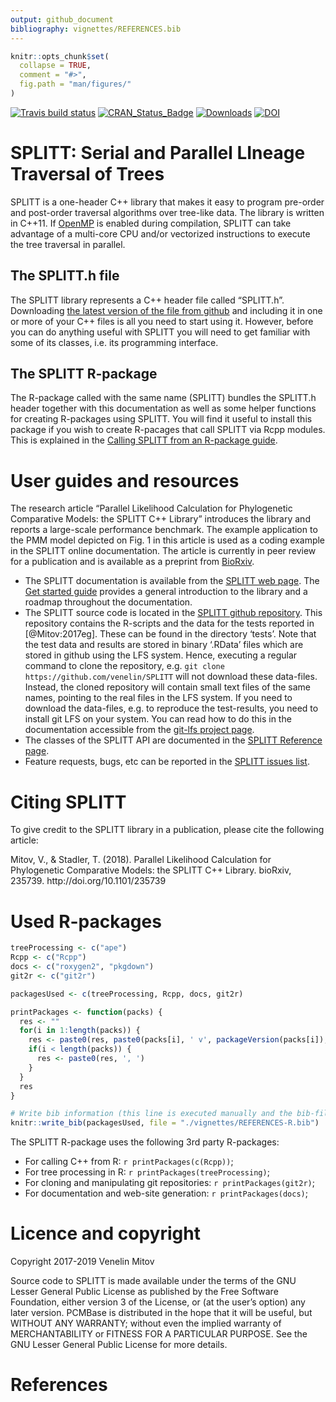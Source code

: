 ```yaml
---
output: github_document
bibliography: vignettes/REFERENCES.bib
---
```


<!--
# README.Rmd
# SPLITT
# 
# Copyright 2017-2019 Venelin Mitov
# 
# This file is part of SPLITT: a generic C++ library for Serial and Parallel
# Lineage Traversal of Trees.
# 
# SPLITT is free software: you can redistribute it and/or modify
# it under the terms of the GNU Lesser General Public License as
# published by the Free Software Foundation, either version 3 of
# the License, or (at your option) any later version.
# 
# SPLITT is distributed in the hope that it will be useful,
# but WITHOUT ANY WARRANTY; without even the implied warranty of
# MERCHANTABILITY or FITNESS FOR A PARTICULAR PURPOSE.  See the
# GNU Lesser General Public License for more details.
# 
# You should have received a copy of the GNU Lesser General Public
# License along with SPLITT.  If not, see
# <http://www.gnu.org/licenses/>.
# 
# @author Venelin Mitov
-->

<!-- README.md is generated from README.Rmd. Please edit that file -->

```r
knitr::opts_chunk$set(
  collapse = TRUE,
  comment = "#>",
  fig.path = "man/figures/"
)
```

[![Travis build status](https://travis-ci.org/venelin/SPLITT.svg?branch=master)](https://travis-ci.org/venelin/SPLITT)
[![CRAN_Status_Badge](http://www.r-pkg.org/badges/version/SPLITT?color=blue)](http://cran.rstudio.com/package=SPLITT)
[![Downloads](http://cranlogs.r-pkg.org/badges/SPLITT?color=blue)](http://cran.rstudio.com/package=SPLITT)
[![DOI](https://zenodo.org/badge/159803456.svg)](https://zenodo.org/badge/latestdoi/159803456)

# SPLITT: Serial and Parallel LIneage Traversal of Trees

SPLITT is a one-header C++ library that makes it easy to program pre-order and post-order traversal algorithms over tree-like data. The library is written in C++11. If [OpenMP](https://www.openmp.org) is enabled during compilation, SPLITT can take advantage of a multi-core CPU and/or vectorized instructions to execute the tree traversal in parallel. 

## The SPLITT.h file

The SPLITT library represents a C++ header file called "SPLITT.h". Downloading [the latest version of the file from github](https://github.com/venelin/SPLITT/raw/master/src/SPLITT.h) and including it in one or more of your C++ files is all you need to start using it. However, before you can do anything useful with SPLITT you will need to get familiar with some of its classes, i.e. its programming interface. 

## The SPLITT R-package

The R-package called with the same name (SPLITT) bundles the SPLITT.h header together with this documentation as well as some helper functions for creating R-packages using SPLITT. You will find it useful to install this package if you wish to create R-pacages that call SPLITT via Rcpp modules. This is explained in the [Calling SPLITT from an R-package guide](https://venelin.github.io/SPLITT/articles/SPLITTRcppModules.html). 

# User guides and resources

The research article "Parallel Likelihood Calculation for Phylogenetic Comparative Models: the SPLITT C++ Library" introduces the library and reports a large-scale performance benchmark. The example application to the PMM model depicted on Fig. 1 in this article is used as a coding example in the SPLITT online documentation. The article is currently in peer review for a publication and is available as a preprint from [BioRxiv](https://www.biorxiv.org/content/early/2018/10/29/235739).

* The SPLITT documentation is available from the [SPLITT web page](https://venelin.github.io/SPLITT). The [Get started guide](https://venelin.github.io/SPLITT/articles/SPLITT.html) provides a general introduction to the library and a roadmap throughout the documentation.
* The SPLITT source code is located in the [SPLITT github repository](https://github.com/venelin/SPLITT). This repository contains the R-scripts and the data for the tests reported in [@Mitov:2017eg]. These can be found in the directory 'tests'. Note that the test data and results are stored in binary '.RData' files which are stored in github using the LFS system. Hence, executing a regular command to clone the repository, e.g. `git clone https://github.com/venelin/SPLITT` will not download these data-files. Instead, the cloned repository will contain small text files of the same names, pointing to the real files in the LFS system. If you need to download the data-files, e.g. to reproduce the test-results, you need to install git LFS on your system. You can read how to do this in the documentation accessible from the [git-lfs project page](https://github.com/git-lfs/git-lfs).
* The classes of the SPLITT API are documented in the [SPLITT Reference page](https://venelin.github.io/SPLITT/reference/SPLITT.html). 
* Feature requests, bugs, etc can be reported in the [SPLITT issues list](https://github.com/venelin/SPLITT/issues).

# Citing SPLITT

To give credit to the SPLITT library in a publication, please cite the following article:

Mitov, V., & Stadler, T. (2018). Parallel Likelihood Calculation for Phylogenetic Comparative Models: the SPLITT C++ Library. bioRxiv, 235739. http://doi.org/10.1101/235739

# Used R-packages
```r
treeProcessing <- c("ape")
Rcpp <- c("Rcpp")
docs <- c("roxygen2", "pkgdown")
git2r <- c("git2r")

packagesUsed <- c(treeProcessing, Rcpp, docs, git2r)

printPackages <- function(packs) {
  res <- ""
  for(i in 1:length(packs)) {
    res <- paste0(res, paste0(packs[i], ' v', packageVersion(packs[i]), ' [@R-', packs[i], ']'))
    if(i < length(packs)) {
      res <- paste0(res, ', ')
    }
  }
  res
}

# Write bib information (this line is executed manually and the bib-file is edited manually after that)
knitr::write_bib(packagesUsed, file = "./vignettes/REFERENCES-R.bib")
```

The SPLITT R-package uses the following 3rd party R-packages:

* For calling C++ from R: `r printPackages(c(Rcpp))`;
* For tree processing in R: `r printPackages(treeProcessing)`;
* For cloning and manipulating git repositories: `r printPackages(git2r)`;
* For documentation and web-site generation: `r printPackages(docs)`;

# Licence and copyright

Copyright 2017-2019 Venelin Mitov

Source code to SPLITT is made available under the terms of the GNU Lesser General Public License as published by the Free Software Foundation, either version 3 of the License, or (at the user's option) any later version. PCMBase is distributed in the hope that it will be useful, but WITHOUT ANY WARRANTY; without even the implied warranty of MERCHANTABILITY or FITNESS FOR A PARTICULAR PURPOSE. See the GNU Lesser General Public License for more details.

# References

